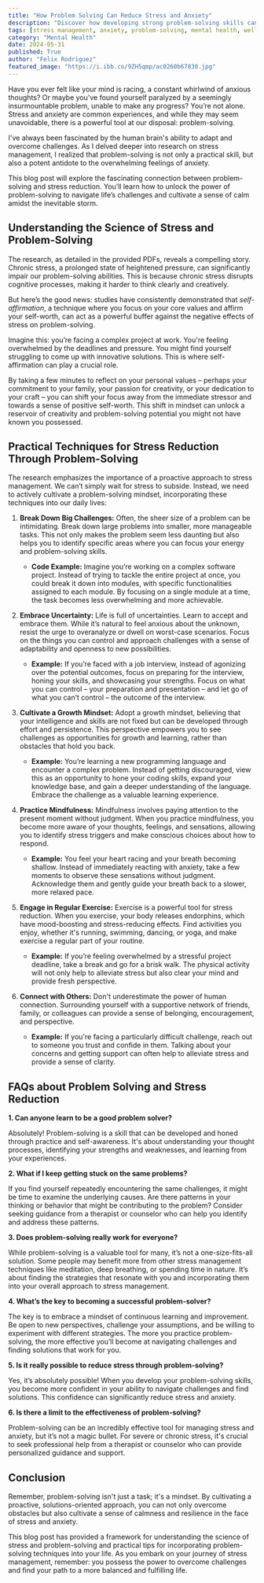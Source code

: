 ```yaml
---
title: "How Problem Solving Can Reduce Stress and Anxiety"
description: "Discover how developing strong problem-solving skills can act as a powerful antidote to stress and anxiety. This blog post explores the science behind this connection and offers practical techniques for incorporating problem-solving into your daily life."
tags: [stress management, anxiety, problem-solving, mental health, wellbeing, mindset, self-help, cognitive skills, resilience, stress reduction techniques]
category: "Mental Health"
date: 2024-05-31
published: True
author: "Felix Rodriguez"
featured_image: "https://i.ibb.co/9ZH5qmp/ac0260b67830.jpg"
---
```



Have you ever felt like your mind is racing, a constant whirlwind of anxious thoughts? Or maybe you've found yourself paralyzed by a seemingly insurmountable problem, unable to make any progress? You’re not alone. Stress and anxiety are common experiences, and while they may seem unavoidable, there is a powerful tool at our disposal: problem-solving. 

I've always been fascinated by the human brain's ability to adapt and overcome challenges. As I delved deeper into research on stress management, I realized that problem-solving is not only a practical skill, but also a potent antidote to the overwhelming feelings of anxiety.

This blog post will explore the fascinating connection between problem-solving and stress reduction. You’ll learn how to unlock the power of problem-solving to navigate life’s challenges and cultivate a sense of calm amidst the inevitable storm.

## Understanding the Science of Stress and Problem-Solving

The research, as detailed in the provided PDFs, reveals a compelling story. Chronic stress, a prolonged state of heightened pressure, can significantly impair our problem-solving abilities. This is because chronic stress disrupts cognitive processes, making it harder to think clearly and creatively.

But here’s the good news: studies have consistently demonstrated that *self-affirmation*, a technique where you focus on your core values and affirm your self-worth, can act as a powerful buffer against the negative effects of stress on problem-solving. 

Imagine this: you’re facing a complex project at work. You're feeling overwhelmed by the deadlines and pressure. You might find yourself struggling to come up with innovative solutions. This is where self-affirmation can play a crucial role.

By taking a few minutes to reflect on your personal values – perhaps your commitment to your family, your passion for creativity, or your dedication to your craft – you can shift your focus away from the immediate stressor and towards a sense of positive self-worth. This shift in mindset can unlock a reservoir of creativity and problem-solving potential you might not have known you possessed.

## Practical Techniques for Stress Reduction Through Problem-Solving

The research emphasizes the importance of a proactive approach to stress management. We can’t simply wait for stress to subside.  Instead, we need to actively cultivate a problem-solving mindset, incorporating these techniques into our daily lives:

1. **Break Down Big Challenges:** Often, the sheer size of a problem can be intimidating. Break down large problems into smaller, more manageable tasks. This not only makes the problem seem less daunting but also helps you to identify specific areas where you can focus your energy and problem-solving skills. 

    * **Code Example:** Imagine you’re working on a complex software project. Instead of trying to tackle the entire project at once, you could break it down into modules, with specific functionalities assigned to each module.  By focusing on a single module at a time, the task becomes less overwhelming and more achievable.
2. **Embrace Uncertainty:**  Life is full of uncertainties. Learn to accept and embrace them.  While it’s natural to feel anxious about the unknown, resist the urge to overanalyze or dwell on worst-case scenarios. Focus on the things you can control and approach challenges with a sense of adaptability and openness to new possibilities.

    * **Example:** If you’re faced with a job interview, instead of agonizing over the potential outcomes, focus on preparing for the interview, honing your skills, and showcasing your strengths.  Focus on what you can control – your preparation and presentation – and let go of what you can’t control – the outcome of the interview.
3. **Cultivate a Growth Mindset:**  Adopt a growth mindset, believing that your intelligence and skills are not fixed but can be developed through effort and persistence.  This perspective empowers you to see challenges as opportunities for growth and learning, rather than obstacles that hold you back. 

    * **Example:** You’re learning a new programming language and encounter a complex problem. Instead of getting discouraged, view this as an opportunity to hone your coding skills, expand your knowledge base, and gain a deeper understanding of the language.  Embrace the challenge as a valuable learning experience. 
4. **Practice Mindfulness:**  Mindfulness involves paying attention to the present moment without judgment.  When you practice mindfulness, you become more aware of your thoughts, feelings, and sensations, allowing you to identify stress triggers and make conscious choices about how to respond.

    * **Example:** You feel your heart racing and your breath becoming shallow. Instead of immediately reacting with anxiety, take a few moments to observe these sensations without judgment.  Acknowledge them and gently guide your breath back to a slower, more relaxed pace.
5. **Engage in Regular Exercise:**  Exercise is a powerful tool for stress reduction. When you exercise, your body releases endorphins, which have mood-boosting and stress-reducing effects.  Find activities you enjoy, whether it's running, swimming, dancing, or yoga, and make exercise a regular part of your routine.

    * **Example:**  If you’re feeling overwhelmed by a stressful project deadline, take a break and go for a brisk walk.  The physical activity will not only help to alleviate stress but also clear your mind and provide fresh perspective.
6. **Connect with Others:**  Don't underestimate the power of human connection.  Surrounding yourself with a supportive network of friends, family, or colleagues can provide a sense of belonging, encouragement, and perspective. 

    * **Example:** If you're facing a particularly difficult challenge, reach out to someone you trust and confide in them. Talking about your concerns and getting support can often help to alleviate stress and provide a sense of clarity. 

##  FAQs about Problem Solving and Stress Reduction

**1. Can anyone learn to be a good problem solver?**

Absolutely!  Problem-solving is a skill that can be developed and honed through practice and self-awareness. It's about understanding your thought processes, identifying your strengths and weaknesses, and learning from your experiences. 

**2.  What if I keep getting stuck on the same problems?**

If you find yourself repeatedly encountering the same challenges, it might be time to examine the underlying causes. Are there patterns in your thinking or behavior that might be contributing to the problem? Consider seeking guidance from a therapist or counselor who can help you identify and address these patterns. 

**3.  Does problem-solving really work for everyone?**

While problem-solving is a valuable tool for many,  it’s not a one-size-fits-all solution. Some people may benefit more from other stress management techniques like meditation, deep breathing, or spending time in nature.  It’s about finding the strategies that resonate with you and incorporating them into your overall approach to stress management.

**4.  What’s the key to becoming a successful problem-solver?**

The key is to embrace a mindset of continuous learning and improvement.  Be open to new perspectives, challenge your assumptions, and be willing to experiment with different strategies.  The more you practice problem-solving, the more effective you’ll become at navigating challenges and finding solutions that work for you.

**5.  Is it really possible to reduce stress through problem-solving?**

Yes, it’s absolutely possible! When you develop your problem-solving skills, you become more confident in your ability to navigate challenges and find solutions. This confidence can significantly reduce stress and anxiety.

**6.  Is there a limit to the effectiveness of problem-solving?**

Problem-solving can be an incredibly effective tool for managing stress and anxiety, but it’s not a magic bullet.  For severe or chronic stress, it's crucial to seek professional help from a therapist or counselor who can provide personalized guidance and support.

##  Conclusion

Remember, problem-solving isn't just a task; it's a mindset. By cultivating a proactive, solutions-oriented approach, you can not only overcome obstacles but also cultivate a sense of calmness and resilience in the face of stress and anxiety.

This blog post has provided a framework for understanding the science of stress and problem-solving and practical tips for incorporating problem-solving techniques into your life.  As you embark on your journey of stress management, remember: you possess the power to overcome challenges and find your path to a more balanced and fulfilling life.
